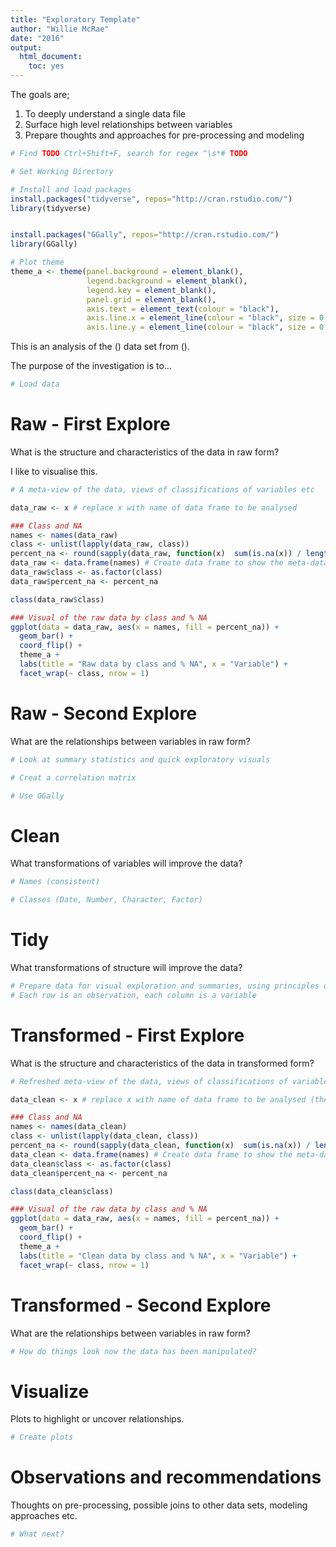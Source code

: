 ```yaml
---
title: "Exploratory Template"
author: "Willie McRae"
date: "2016"
output: 
  html_document: 
    toc: yes
---
```

The goals are;

1. To deeply understand a single data file 
2. Surface high level relationships between variables   
3. Prepare thoughts and approaches for pre-processing and modeling 

```r
# Find TODO Ctrl+Shift+F, search for regex ^\s*# TODO

# Set Working Directory

# Install and load packages
install.packages("tidyverse", repos="http://cran.rstudio.com/")
library(tidyverse)


install.packages("GGally", repos="http://cran.rstudio.com/")
library(GGally)

# Plot theme
theme_a <- theme(panel.background = element_blank(),
                 legend.background = element_blank(),
                 legend.key = element_blank(),
                 panel.grid = element_blank(),
                 axis.text = element_text(colour = "black"),
                 axis.line.x = element_line(colour = "black", size = 0.5),
                 axis.line.y = element_line(colour = "black", size = 0.5))

```

This is an analysis of the () data set from (). 

The purpose of the investigation is to...  

```r
# Load data

```

# Raw - First Explore
What is the structure and characteristics of the data in raw form?  

I like to visualise this.  

```r
# A meta-view of the data, views of classifications of variables etc

data_raw <- x # replace x with name of data frame to be analysed

### Class and NA
names <- names(data_raw)
class <- unlist(lapply(data_raw, class))
percent_na <- round(sapply(data_raw, function(x)  sum(is.na(x)) / length(x)), digits = 3)
data_raw <- data.frame(names) # Create data frame to show the meta-data
data_raw$class <- as.factor(class)
data_raw$percent_na <- percent_na 

class(data_raw$class)

### Visual of the raw data by class and % NA
ggplot(data = data_raw, aes(x = names, fill = percent_na)) +
  geom_bar() +
  coord_flip() +
  theme_a +
  labs(title = "Raw data by class and % NA", x = "Variable") +
  facet_wrap(~ class, nrow = 1)

```

# Raw - Second Explore 
What are the relationships between variables in raw form?  

```r
# Look at summary statistics and quick exploratory visuals

# Creat a correlation matrix

# Use GGally

```

# Clean
What transformations of variables will improve the data?
```r
# Names (consistent)

# Classes (Date, Number, Character, Factor)


```

# Tidy
What transformations of structure will improve the data?
```r
# Prepare data for visual exploration and summaries, using principles of tidy data; 
# Each row is an observation, each column is a variable

```


# Transformed - First Explore
What is the structure and characteristics of the data in transformed form? 
```r
# Refreshed meta-view of the data, views of classifications of variables etc

data_clean <- x # replace x with name of data frame to be analysed (the cleaned data frame)

### Class and NA
names <- names(data_clean)
class <- unlist(lapply(data_clean, class))
percent_na <- round(sapply(data_clean, function(x)  sum(is.na(x)) / length(x)), digits = 3)
data_clean <- data.frame(names) # Create data frame to show the meta-data
data_clean$class <- as.factor(class)
data_clean$percent_na <- percent_na 

class(data_clean$class)

### Visual of the raw data by class and % NA
ggplot(data = data_raw, aes(x = names, fill = percent_na)) +
  geom_bar() +
  coord_flip() +
  theme_a +
  labs(title = "Clean data by class and % NA", x = "Variable") +
  facet_wrap(~ class, nrow = 1)


```


# Transformed - Second Explore
What are the relationships between variables in raw form?
```r
# How do things look now the data has been manipulated?

```


# Visualize
Plots to highlight or uncover relationships.  
```r
# Create plots

```


# Observations and recommendations
Thoughts on pre-processing, possible joins to other data sets, modeling approaches etc.  
```r
# What next?


```

